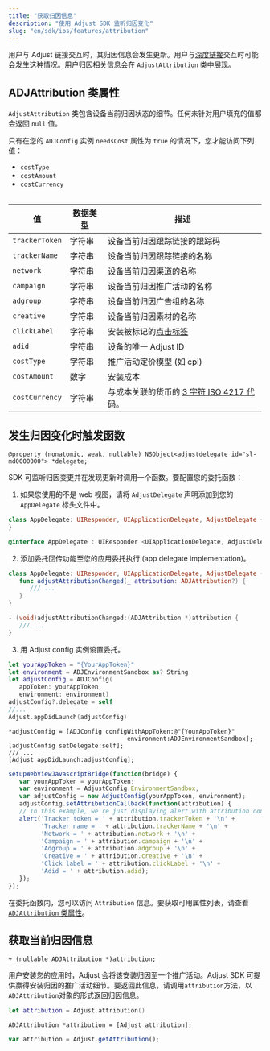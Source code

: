 ```yaml
---
title: "获取归因信息"
description: "使用 Adjust SDK 监听归因变化"
slug: "en/sdk/ios/features/attribution"
---
```

用户与 Adjust 链接交互时，其归因信息会发生更新。用户与[深度链接](https://help.adjust.com/en/article/deep-links)交互时可能会发生这种情况。用户归因相关信息会在 `AdjustAttribution` 类中展现。

ADJAttribution 类属性
------------------

`AdjustAttribution` 类包含设备当前归因状态的细节。任何未针对用户填充的值都会返回 `null` 值。
<callout type="note"> 

只有在您的 `ADJConfig` 实例 `needsCost` 属性为 `true` 的情况下，您才能访问下列值：

* `costType`
* `costAmount`
* `costCurrency`

</Callout> <table> 

|       值        | 数据类型 |                                 描述                                 |
|----------------|------|--------------------------------------------------------------------|
| `trackerToken` | 字符串  | 设备当前归因跟踪链接的跟踪码                                                     |
| `trackerName`  | 字符串  | 设备当前归因跟踪链接的名称                                                      |
| `network`      | 字符串  | 设备当前归因渠道的名称                                                        |
| `campaign`     | 字符串  | 设备当前归因推广活动的名称                                                      |
| `adgroup`      | 字符串  | 设备当前归因广告组的名称                                                       |
| `creative`     | 字符串  | 设备当前归因素材的名称                                                        |
| `clickLabel`   | 字符串  | 安装被标记的[点击标签](https://help.adjust.com/en/article/user-rewards)      |
| `adid`         | 字符串  | 设备的唯一 Adjust ID                                                    |
| `costType`     | 字符串  | 推广活动定价模型 \(如 cpi\)                                               |
| `costAmount`   | 数字   | 安装成本                                                               |
| `costCurrency` | 字符串  | 与成本关联的货币的 [3 字符 ISO 4217 代码](https://www.iban.com/currency-codes)。 |

</Table> 

发生归因变化时触发函数
-----------

```objc
@property (nonatomic, weak, nullable) NSObject<adjustdelegate id="sl-md0000000"> *delegate;
```

SDK 可监听归因变更并在发现更新时调用一个函数。要配置您的委托函数：

1. 如果您使用的不是 web 视图，请将 `AdjustDelegate` 声明添加到您的 `AppDelegate` 标头文件中。

<tabs> <tab title="Swift" sync="swift"> 

```swift
class AppDelegate: UIResponder, UIApplicationDelegate, AdjustDelegate {
}
```

</Tab> <tab title="Objective-C" sync="objc"> 

```objective-c
@interface AppDelegate : UIResponder <UIApplicationDelegate, AdjustDelegate>
```

</Tab> </Tabs> 

2. 添加委托回传功能至您的应用委托执行 \(app delegate implementation\)。

<tabs> <tab title="Swift" sync="swift"> 

```swift
class AppDelegate: UIResponder, UIApplicationDelegate, AdjustDelegate {
   func adjustAttributionChanged(_ attribution: ADJAttribution?) {
      /// ...
   }
}
```

</Tab> <tab title="Objective-C" sync="objc"> 

```objective-c
- (void)adjustAttributionChanged:(ADJAttribution *)attribution {
   /// ...
}
```

</Tab> </Tabs> 

3. 用 Adjust config 实例设置委托。

<tabs> <tab title="Swift" sync="swift"> 

```swift
let yourAppToken = "{YourAppToken}"
let environment = ADJEnvironmentSandbox as? String
let adjustConfig = ADJConfig(
   appToken: yourAppToken,
   environment: environment)
adjustConfig?.delegate = self
//...
Adjust.appDidLaunch(adjustConfig)
```

</Tab> <tab title="Objective-C" sync="objc"> 

```objc
*adjustConfig = [ADJConfig configWithAppToken:@"{YourAppToken}"
                                 environment:ADJEnvironmentSandbox];
[adjustConfig setDelegate:self];
/// ...
[Adjust appDidLaunch:adjustConfig];
```

</Tab> <tab title="Javascript" sync="js"> 

```javascript
setupWebViewJavascriptBridge(function(bridge) {
   var yourAppToken = yourAppToken;
   var environment = AdjustConfig.EnvironmentSandbox;
   var adjustConfig = new AdjustConfig(yourAppToken, environment);
   adjustConfig.setAttributionCallback(function(attribution) {
   // In this example, we're just displaying alert with attribution content.
   alert('Tracker token = ' + attribution.trackerToken + '\n' +
         'Tracker name = ' + attribution.trackerName + '\n' +
         'Network = ' + attribution.network + '\n' +
         'Campaign = ' + attribution.campaign + '\n' +
         'Adgroup = ' + attribution.adgroup + '\n' +
         'Creative = ' + attribution.creative + '\n' +
         'Click label = ' + attribution.clickLabel + '\n' +
         'Adid = ' + attribution.adid);
   });
});
```

</Tab> </Tabs> 

在委托函数内，您可以访问 `Attribution` 信息。要获取可用属性列表，请查看 [`ADJAttribution` 类属性](#adjattribution-class-properties)。

获取当前归因信息
--------

```objc
+ (nullable ADJAttribution *)attribution;
```

用户安装您的应用时，Adjust 会将该安装归因至一个推广活动。Adjust SDK 可提供赢得安装归因的推广活动细节。要返回此信息，请调用`attribution`方法，以`ADJAttribution`对象的形式返回归因信息。
<tabs> <tab title="Swift" sync="swift"> 

```swift
let attribution = Adjust.attribution()
```

</Tab> <tab title="Objective-C" sync="objc"> 

```objc
ADJAttribution *attribution = [Adjust attribution];
```

</Tab> <tab title="Javascript" sync="js"> 

```js
var attribution = Adjust.getAttribution();
```

</Tab> </Tabs>

